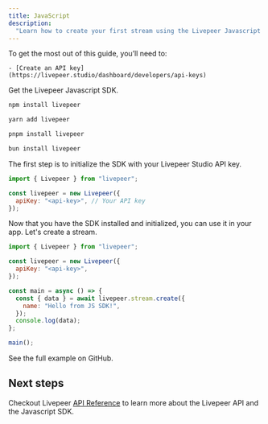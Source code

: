 ```yaml
---
title: JavaScript
description:
  "Learn how to create your first stream using the Livepeer Javascript SDK."
---
```


<Steps>
  <Step title="Prerequisites">
  To get the most out of this guide, you’ll need to:

    - [Create an API key](https://livepeer.studio/dashboard/developers/api-keys)

  </Step>

<Step title="Install the SDK">

Get the Livepeer Javascript SDK.

<Tabs>
<Tab title="npm">

```bash
npm install livepeer
```

</Tab>
<Tab title="yarn">

```bash
yarn add livepeer
```

</Tab>
<Tab title="pnpm">

```bash
pnpm install livepeer
```

</Tab>
<Tab title="bun">

```bash
bun install livepeer
```

</Tab>
</Tabs>
  </Step>
  <Step title="Initialize the SDK">
    
The first step is to initialize the SDK with your Livepeer Studio API key.

```js
import { Livepeer } from "livepeer";

const livepeer = new Livepeer({
  apiKey: "<api-key>", // Your API key
});
```

  </Step>
  <Step title="Use the SDK">
    Now that you have the SDK installed and initialized, you can use it in your app.
Let's create a stream.

```js
import { Livepeer } from "livepeer";

const livepeer = new Livepeer({
  apiKey: "<api-key>",
});

const main = async () => {
  const { data } = await livepeer.stream.create({
    name: "Hello from JS SDK!",
  });
  console.log(data);
};

main();
```

  </Step>
    <Step title="Try it yourself">
      <Card
    title="JavaScript Example"
    href="https://github.com/livepeer/livepeer-js/tree/main/example"
    icon="arrow-up-right-from-square"
  >
      See the full example on GitHub.
  </Card>
  </Step>
  
</Steps>

## Next steps

Checkout Livepeer [API Reference](/api-reference) to learn more about the
Livepeer API and the Javascript SDK.
